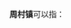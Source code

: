 '''周村镇'''可以指：
{{PRC admin/disambig|13/06/82/115/000|13/11/81/104/000|14/05/25/103/000}}
{{disambig|cat=三字中国镇名消歧义}}